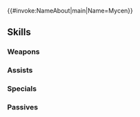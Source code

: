 {{#invoke:NameAbout|main|Name=Mycen}}{{HeroPage Tabs}}
{{Hero Infobox
|Name=Mycen
|Title=Zofia's Champion
|WeaponType=Blue Lance
|MoveType=Cavalry
|Origin=Fire Emblem Echoes: Shadows of Valentia
|Gender=Male
|actorEN=Doug Stone
|actorJP=中博史
|artist=創-taro
|randomStartTime=2023-11-16T07:00:00Z
|additionDate=October 16, 2023
|releaseDate=October 16, 2023
|poolDate=November 7, 2023
|poolRarities=5
|cv1=2
|cv2=400500
|TagID=マイセン
|InternalID=1013
|Properties=
|description=A hero who rose from soldier to knight, and on to earn the title of count. Retired, he lives in Ram Village with his grandson, Alm. Appears in Fire Emblem Echoes: Shadows of Valentia.
}}
{{Stats Page
|Lv1HP=18|Lv1ATK=16|Lv1SPD=3|Lv1DEF=6|Lv1RES=9
|GRHP=50|GRATK=70|GRSPD=30|GRDEF=90|GRRES=65
}}
==Skills==
===Weapons===
{{Weapons Table
|weapon1=Iron Lance
|weapon1Default=1
|weapon1Unlock=1
|weapon2=Steel Lance
|weapon2Default=2
|weapon2Unlock=2
|weapon3=Silver Lance
|weapon3Default=4
|weapon3Unlock=3
|weapon4=Worldly Lance
|weapon4Default=5
|weapon4Unlock=5
}}
===Assists===
{{Assists Table}}
===Specials===
{{Specials Table
|special1=Glowing Ember
|special1Default=4
|special1Unlock=3
|special2=Bonfire
|special2Unlock=4
}}
===Passives===
{{Passives Table
|passiveA1=Atk/Def Clash 1
|passiveA2=Atk/Def Clash 2
|passiveA3=Atk/Def Clash 3
|passiveA4=Atk/Def Clash 4
|passiveA1Unlock=2
|passiveA2Unlock=3
|passiveA3Unlock=4
|passiveA4Unlock=5
|passiveC1=Close Guard 1
|passiveC2=Close Guard 2
|passiveC3=Close Guard 3
|passiveC4=Joint Close Guard
|passiveC1Unlock=2
|passiveC2Unlock=3
|passiveC3Unlock=4
|passiveC4Unlock=5
}}
{{Heroes Navbox}}